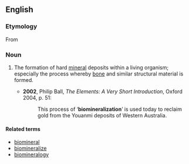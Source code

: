 ==English==
{{wikipedia}}

===Etymology===
From {{prefix|bio|mineralization|lang=en}}

===Noun===
{{en-noun|-}}

# {{label|en|biochemistry}} The formation of hard [[mineral]] deposits within a living organism; especially the process whereby [[bone]] and similar structural material is formed.
#* '''2002''', Philip Ball, ''The Elements: A Very Short Introduction'', Oxford 2004, p. 51:
#*: This process of ‘'''biomineralization'''’ is used today to reclaim gold from the Youanmi deposits of Western Australia.

====Related terms====
* [[biomineral]]
* [[biomineralize]]
* [[biomineralogy]]